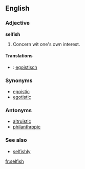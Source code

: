 ==English==

===Adjective===
'''selfish'''
#Concern wit one's own interest.

==== Translations ====
* {{de}}: [[egoistisch]]

===Synonyms===
*[[egoistic]]
*[[egotistic]]

===Antonyms===
*[[altruistic]]
*[[philanthropic]]

===See also===
*[[selfishly]]

[[fr:selfish]]